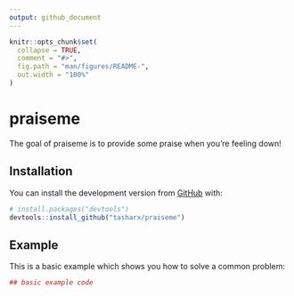```yaml
---
output: github_document
---
```


<!-- README.md is generated from README.Rmd. Please edit that file -->

```r
knitr::opts_chunk$set(
  collapse = TRUE,
  comment = "#>",
  fig.path = "man/figures/README-",
  out.width = "100%"
)
```

# praiseme

<!-- badges: start -->
<!-- badges: end -->

The goal of praiseme is to provide some praise when you're feeling down!

## Installation

You can install the development version from [GitHub](https://github.com/) with:

``` r
# install.packages("devtools")
devtools::install_github("tasharx/praiseme")
```
## Example

This is a basic example which shows you how to solve a common problem:

```r
## basic example code
```
